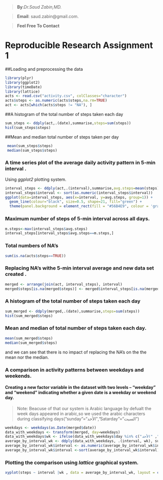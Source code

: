 >**By**:*Dr.Saud Zabin,MD.*

>**Email**: saud.zabin@gmail.com.

>**Feel Free To Contact**


Reproducible Research Assignment 1
========================================================

##Loading and preprocessing the data

```r
library(plyr)
library(ggplot2)
library(timeDate)
library(lattice)
acts <- read.csv("activity.csv", colClasses="character")
acts$steps <- as.numeric(acts$steps,na.rm=TRUE)
act <- acts[which(acts$steps != "NA"), ]
```

##A histogram of the total number of steps taken each day
```r
sum_steps <- ddply(act,.(date),summarise,steps=sum(steps))
hist(sum_steps$steps)

```

##Mean and median total number of steps taken per day

```r
 mean(sum_steps$steps)
 median(sum_steps$steps)

```

### A time series plot of the average daily activity pattern in 5-min interval .
Using _ggplot2_ plotting system.

```r
interval_steps <- ddply(act,.(interval),summarise,avg.steps=mean(steps))
interval_steps$interval <- sort(as.numeric(interval_steps$interval))
ggplot(data=interval_steps, aes(x=interval, y=avg.steps, group=1)) +
  geom_line(colour="black", size=0.5, shape=21, fill="green") +
  theme(panel.background = element_rect(fill = "#56B4E9", colour = 'gray'))+scale_x_continuous(name="Time Interval") +scale_y_continuous(name="Average Number of steps")


```

### Maximum number of steps of 5-min interval across all days.

```r
m.steps<-max(interval_steps$avg.steps)
interval_steps[interval_steps$avg.steps==m.steps,]

```

### Total numbers of NA's 
```r
sum(is.na(acts$steps==TRUE))

```


### Replacing NA's withe 5-min interval average and new data set created .

```r
merged <- arrange(join(act, interval_steps), interval)
merged$steps[is.na(merged$steps)] <- merged$interval_steps[is.na(merged$steps)]

```

### A histogram of the total number of steps taken each day 
```r
sum_merged <- ddply(merged,.(date),summarise,steps=sum(steps))
hist(sum_merged$steps)

```

### Mean and median of total number of steps taken each day.

```r
mean(sum_merged$steps)
median(sum_merged$steps)
```
and we can see that there is no impact of replacing the NA's on the the mean nor the median.

### A comparison in activity patterns between weekdays and weekends.

#### Creating a new factor variable in the dataset with two levels – “weekday” and “weekend” indicating whether a given date is a weekday or weekend day.
> Note: Beacuse of that our system is Arabic language by defualt the week days appeared in arabic,so we used the arabic characters during classifying days("sunday"="الأحد","Satarday"="السبت")

```r
weekdays <- weekdays(as.Date(merged$date))
data_with_weekdays <- transform(merged, day=weekdays)
data_with_weekdays$wk <- ifelse(data_with_weekdays$day %in% c("السبت", "الأحد"),"weekend", "weekday")
average_by_interval_wk <- ddply(data_with_weekdays, .(interval, wk), summarise, steps=mean(steps))
average_by_interval_wk$interval <- as.numeric(average_by_interval_wk$interval)
average_by_interval_wk$interval <-sort(average_by_interval_wk$interval)

```
### Plotting the comparison using _lattice_ graphical system.
```r
xyplot(steps ~ interval |wk , data = average_by_interval_wk, layout = c(1, 2), type="l")


```
